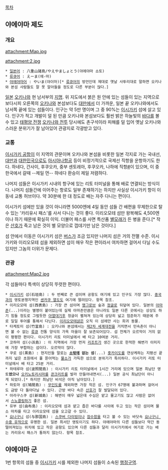 [[목차]]

== 야에야마 제도 ==
=== 개요 ===
attachment:Map.jpg

attachment:2.jpg

 * [[일본어]] : 八重山諸島/やえやましょとう(야에야마 쇼토)
 * [[류큐어]] : えーま(에-마)
 * [[야에야마어]] : やいま(야이마)[* [[류큐어]]의 방언인데 제대로 옛날 사투리대로 말하면 오키나와 본섬 사람들도 잘 못 알아들을 정도로 다른 부분이 많다.]

[[일본]] [[오키나와]] 현 남서부의 [[지명]]. 위 지도에서 붉은 원 안에 있는 섬들이 있는 지역으로 보다시피 오른쪽의 [[오키나와]] 본섬보다도 [[대만]]에서 더 가까운, 일본 끝 오키나와에서도 남서쪽 끝에 있는 섬들이다. 인구는 약 5만 명이며 그 중 90%는 [[이시가키]] 섬에 살고 있다. 인구가 적고 개발이 덜 된 만큼 오키나와 본섬보다도 훨씬 밝은 하늘빛의 [[바다]]를 볼 수 있고 [[태평양 전쟁]] [[오키나와 전투]] 당시에도 촌구석이라 피해를 덜 입어 옛날 오키나와스러운 분위기가 잘 남아있어 관광지로 각광받고 있다. 

=== 교통 ===
[[이시가키 공항]]이 이 지역의 관문이며 오키나와 본섬을 비롯한 일본 각지로 가는 국내선, [[대만]]과 [[대한민국]]으로도 [[아시아나항공]] 등이 비정기적으로 국제선 직항을 운항하기도 한다. 하네다, 간사이, 후쿠오카, 중부 센토레아, 후쿠오카, 나하에 직항[http://www.ishigaki-airport.co.jp/kr/flight.html #]이 있으며, 이 중 한국에서 갈때 --제일 먼-- 하네다 환승이 제일 저렴하다.

나머지 섬들은 이시가키 시내의 항구에 있는 리토 터미널을 통해 배로 연결되는 방식이다. 나머지 섬들간에 이어주는 항로도 일부 존재하기는 하지만 사실상 이시가키 항이 이 동네 교통 허브이다. 약 30분에 한 대 정도로 배는 자주 다니는 편이다.

이시가키 섬에만 있을 것이 아니라면 5000엔에 4일 동안 섬들 간 배편을 무제한으로 탈 수 있는 '카리유시 패스'를 사서 다니는 것이 좋다. 이리오모테 섬만 왕복해도 4,500엔이나 하기 때문에 확실히 이익. 더불어 패스를 사면 특산품 [[별]][[모래]]가 든 병을 준다.[* 작은 [[산호]]가 죽고 남은 것이 별 모양으로 껍데기만 남은 것이다.]

섬 안에서 이동은 이시가키 섬은 [[버스]]가 조금 있지만 나머지 섬은 거의 전멸 수준. 이시가키와 이리오모테 섬을 제외하면 섬이 매우 작은 편이라서 여차하면 걸어서 다닐 수도 있지만 그놈의 더위가 문제다.

=== 관광 ===
attachment:Map2.jpg

각 섬들마다 특색이 상당히 뚜렷한 편이다.

 * [[이시가키]] 섬(石垣島) : 두 번째로 큰 섬이며 공항도 여기에 있고 인구도 가장 많다. [[중국]]과의 영토분쟁지역인 [[센카쿠 열도]]도 여기에 딸려있다. 항목 참조.
 * 이리오모테 섬(西表島) : 가장 큰 섬이며 [[맹그로브]] 숲과 [[정글]]로 뒤덮여 있다. 일본의 [[아마존]](...)이라는 별명이 붙어있는데 실제 아마존만큼은 아니라도 일본 다른 곳에서는 상상도 하기 힘들 정도로 그럴듯한 [[아열대기후]] 정글이 펼쳐져 있는데 상당히 넓고 험준하기 때문에 주로 일일 투어를 통해서 다닌다. [[이리오모테삵]]은 오직 이 섬에만 사는 희귀 동물.
 * 타케토미 섬(竹富島) : 오키나와 본섬에서는 [[제2차 세계대전]]을 거치면서 민속촌이 아니면 볼 수 없는 [[류큐]] 전통 양식의 가옥 마을이 잘 보존되어있다. 섬 전체가 오르막이 거의 없이 평평한 편이다. 이시가키 리토 터미널에서 배 타고 10여분 거리.
 * 코하마 섬(小浜島) : 이 지역에서 가장 먼저 [[리조트]]가 생긴 곳으로 한적한 해변가 이미지에 가장 부합하는 섬이다. 오르막이 많다.
 * 쿠로 섬(黒島) : 현지인들 말로는 '''[[소]]밖에 없는 섬'''(...) [[홋카이도]]를 연상케하는 지평선 끝까지 넓은 초원에서 풀 뜯어먹는 [[물소]]가 가득한 섬으로 분위기가 특이하다. 이시가키 리토 터미널에서 배 타고 25분 거리.
 * 하테루마 섬(波照間島) : 이시가키 리토 터미널에서 1시간 거리에 있으며 일본 최남단 영토'''였으나''' [[오키노토리시마]]를 [[콘크리트]]를 발라 만들어내면서(...) 일본 공식 최남단이 아니게 되었다.[* 하지만 최남단 비석은 아직 남아있다.]
 * 하토마 섬(鳩間島) : [[무인도]]를 제외하면 가장 작은 섬. 인구가 67명에 불과하며 걸어서도 금방 다 돌아다닐 수 있다. 근방 바다 속은 [[산호]]가 잘 발달되어 있다.
 * 아라구스쿠 섬(新城島) : 해변이 매우 넓은데 수심은 얕고 물고기도 많고 사람은 없어서 [[스노클링]]하기 좋은 섬.
 * 유부 섬(由布島) : 이리오모테 섬과 얕고 좁은 바다를 사이에 두고 있는 작은 섬이며 물소 마차를 타고 이리오모테 섬을 오고갈 수 있다.
 * [[요나구니]] 섬(与那国島) : [[스쿠버 다이빙]]이나 [[잠수함]]을 타고 볼 수 있는 바닷속 [[요나구니 수중 유적]]으로 유명한 섬. 일본 최서단 영토이기도 하다. 야에야마의 다른 섬들보다 약간 동떨어져있는 위치에 있고 작은 공항도 있으며 다른 섬들과 달리 이시가키에서 여기로 가는 배는 카리유시 패스가 통하지 않는다. 항목 참조.

== 야에야마 군 ==
1번 항목의 섬들 중 [[이시가키]] 시를 제외한 나머지 섬들이 소속된 [[행정구역]].
